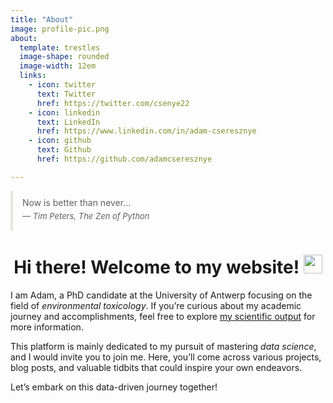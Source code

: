 ```yaml
---
title: "About"
image: profile-pic.png
about:
  template: trestles
  image-shape: rounded
  image-width: 12em
  links:
    - icon: twitter
      text: Twitter
      href: https://twitter.com/csenye22
    - icon: linkedin
      text: LinkedIn
      href: https://www.linkedin.com/in/adam-cseresznye
    - icon: github
      text: Github
      href: https://github.com/adamcseresznye

---
```


<html>
<head>
  <style>
    blockquote {
      border-left: 4px solid #E5E4E2;
      padding: 15px;
      margin: 0;
      font-size: 14px;
    }

    blockquote p {
      margin: 0;
      line-height: 0.5;
    }

    blockquote footer {
      text-align: left;
      margin-top: 10px;
      font-style: italic;
      font-size: 13px;
    }
  </style>
</head>
<body>
  <blockquote>
    <p>Now is better than never...</p>
    <footer>— Tim Peters, <cite>The Zen of Python</cite></footer>
  </blockquote>
</body>
</html>


<h1 style="text-align: center;">Hi there! Welcome to my website! <img src="https://media.giphy.com/media/hvRJCLFzcasrR4ia7z/giphy.gif" width="30px"/> </h1> 

I am Adam, a PhD candidate at the University of Antwerp focusing on the field of *environmental toxicology*. If you're curious about my academic journey and accomplishments, feel free to explore [my scientific output](https://adamcseresznye.github.io/blog/scientific_output.html) for more information. 

This platform is mainly dedicated to my pursuit of mastering *data science*, and I would invite you to join me. Here, you'll come across various projects, blog posts, and valuable tidbits that could inspire your own endeavors. 

Let's embark on this data-driven journey together!
